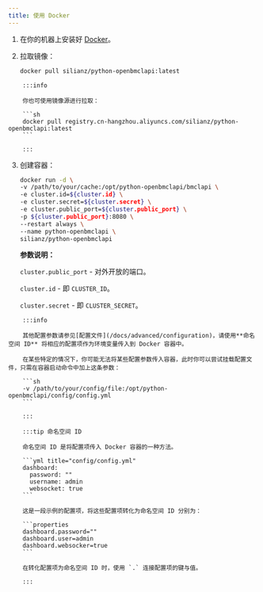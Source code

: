 ```yaml
---
title: 使用 Docker
---
```


1. 在你的机器上安装好 [Docker](https://docker.com/)。

2. 拉取镜像：

    ```sh
    docker pull silianz/python-openbmclapi:latest
    ```

````mdx-code-block
    :::info

    你也可使用镜像源进行拉取：

    ```sh
    docker pull registry.cn-hangzhou.aliyuncs.com/silianz/python-openbmclapi:latest
    ```

    :::
````


3. 创建容器：

    ```sh
    docker run -d \
    -v /path/to/your/cache:/opt/python-openbmclapi/bmclapi \
    -e cluster.id=${cluster.id} \
    -e cluster.secret=${cluster.secret} \
    -e cluster.public_port=${cluster.public_port} \
    -p ${cluster.public_port}:8080 \
    --restart always \
    --name python-openbmclapi \
    silianz/python-openbmclapi 
    ```

    **参数说明：**

    `cluster.public_port` - 对外开放的端口。

    `cluster.id` - 即 `CLUSTER_ID`。

    `cluster.secret` - 即 `CLUSTER_SECRET`。

````mdx-code-block
    :::info

    其他配置参数请参见[配置文件](/docs/advanced/configuration)，请使用**命名空间 ID** 将相应的配置项作为环境变量传入到 Docker 容器中。

    在某些特定的情况下，你可能无法将某些配置参数传入容器，此时你可以尝试挂载配置文件，只需在容器启动命令中加上这条参数：

    ```sh
    -v /path/to/your/config/file:/opt/python-openbmclapi/config/config.yml
    ```

    :::
````

````mdx-code-block    
    :::tip 命名空间 ID

    命名空间 ID 是将配置项传入 Docker 容器的一种方法。

    ```yml title="config/config.yml"
    dashboard:
      password: ""
      username: admin
      websocket: true
    ```

    这是一段示例的配置项，将这些配置项转化为命名空间 ID 分别为：

    ```properties
    dashboard.password=""
    dashboard.user=admin
    dashboard.websocker=true
    ```

    在转化配置项为命名空间 ID 时，使用 `.` 连接配置项的键与值。

    :::
````
